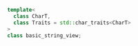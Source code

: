 ```cpp
template<
  class CharT,
  class Traits = std::char_traits<CharT>
>
class basic_string_view;
```